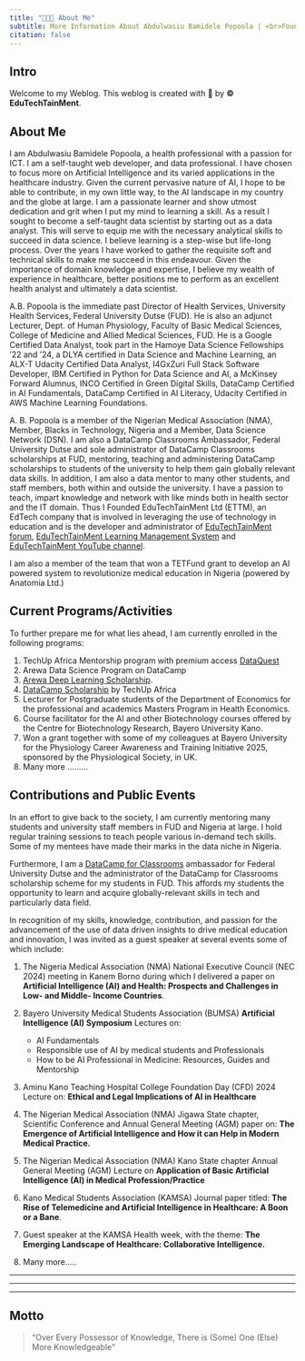 ```yaml
---
title: "👨🏾‍💻 About Me"
subtitle: More Information About Abdulwasiu Bamidele Popoola | <br>Founder | EduTechTainMent Ltd &reg;.
citation: false
---
```


## Intro

Welcome to my Weblog. This weblog is created with 💝 by **© EduTechTainMent**.

## About Me

I am Abdulwasiu Bamidele Popoola, a health professional with a passion for ICT. I am a self-taught web developer, and data professional. I have chosen to focus more on Artificial Intelligence and its varied applications in the healthcare industry. Given the current pervasive nature of AI, I hope to be able to contribute, in my own little way, to the AI landscape in my country and the globe at large. I am a passionate learner and show utmost dedication and grit when I put my mind to learning a skill. As a result I sought to become a self-taught data scientist by starting out as a data analyst. This will serve to equip me with the necessary analytical skills to succeed in data science. I believe learning is a step-wise but life-long process. Over the years I have worked to gather the requisite soft and technical skills to make me succeed in this endeavour. Given the importance of domain knowledge and expertise, I believe my wealth of experience in healthcare, better positions me to perform as an excellent health analyst and ultimately a data scientist.

A.B. Popoola is the immediate past Director of Health Services, University Health Services, Federal University Dutse (FUD). He is also an adjunct Lecturer, Dept. of Human Physiology, Faculty of Basic Medical Sciences, College of Medicine and Allied Medical Sciences, FUD. He is a Google Certified Data Analyst, took part in the Hamoye Data Science Fellowships ‘22 and '24, a DLYA certified in Data Science and Machine Learning, an ALX-T Udacity Certified Data Analyst, I4GxZuri Full Stack Software Developer, IBM Certified in Python for Data Science and AI, a McKinsey Forward Alumnus, INCO Certified in Green Digital Skills, DataCamp Certified in AI Fundamentals, DataCamp Certified in AI Literacy, Udacity Certified in AWS Machine Learning Foundations.

A. B. Popoola is a member of the Nigerian Medical Association (NMA), Member, Blacks in Technology, Nigeria and a Member, Data Science Network (DSN). I am also a DataCamp Classrooms Ambassador, Federal University Dutse and sole administrator of DataCamp Classrooms scholarships at FUD, mentoring, teaching and administering DataCamp scholarships to students of the university to help them gain globally relevant data skills. In addition, I am also a data mentor to many other students, and staff members, both within and outside the university. I have a passion to teach, impart knowledge and network with like minds both in health sector and the IT domain. Thus I Founded EduTechTainMent Ltd (ETTM), an EdTech company that is involved in leveraging the use of technology in education and is the developer and administrator of [EduTechTainMent forum](https://edutechtainment.net), [EduTechTainMent Learning Management System](https://lms.edutechtainment.net) and [EduTechTainMent YouTube channel](https://www.youtube.com/@edutechtainmentguides).

I am also a member of the team that won a TETFund grant to develop an AI powered system to revolutionize medical education in Nigeria (powered by Anatomia Ltd.)

## Current Programs/Activities

To further prepare me for what lies ahead, I am currently enrolled in the following programs:

1.  TechUp Africa Mentorship program with premium access [DataQuest](https://dataquest.io)
2.  Arewa Data Science Program on DataCamp
3.  [Arewa Deep Learning Scholarship](https://arewadatascience.github.io/).
4.  [DataCamp Scholarship](https://datacamp.com) by TechUp Africa
5.  Lecturer for Postgraduate students of the Department of Economics for the professional and academics Masters Program in Health Economics.
6.  Course facilitator for the AI and other Biotechnology courses offered by the Centre for Biotechnology Research, Bayero University Kano.
7.  Won a grant together with some of my colleagues at Bayero University for the Physiology Career Awareness and Training Initiative 2025, sponsored by the Physiological Society, in UK.
8.  Many more .........

## Contributions and Public Events

In an effort to give back to the society, I am currently mentoring many students and university staff members in FUD and Nigeria at large. I hold regular training sessions to teach people various in-demand tech skills. Some of my mentees have made their marks in the data niche in Nigeria.

Furthermore, I am a [DataCamp for Classrooms](https://datacamp.com) ambassador for Federal University Dutse and the administrator of the DataCamp for Classrooms scholarship scheme for my students in FUD. This affords my students the opportunity to learn and acquire globally-relevant skills in tech and particularly data field.

In recognition of my skills, knowledge, contribution, and passion for the advancement of the use of data driven insights to drive medical education and innovation, I was invited as a guest speaker at several events some of which include:

1.  The Nigeria Medical Association (NMA) National Executive Council (NEC 2024) meeting in Kanem Borno during which I delivered a paper on **Artificial Intelligence (AI) and Health: Prospects and Challenges in Low- and Middle- Income Countries**.

2.  Bayero University Medical Students Association (BUMSA) **Artificial Intelligence (AI) Symposium** Lectures on:

    -   AI Fundamentals
    -   Responsible use of AI by medical students and Professionals
    -   How to be AI Professional in Medicine: Resources, Guides and Mentorship

3.  Aminu Kano Teaching Hospital College Foundation Day (CFD) 2024 Lecture on: **Ethical and Legal Implications of AI in Healthcare**

4.  The Nigerian Medical Association (NMA) Jigawa State chapter, Scientific Conference and Annual General Meeting (AGM) paper on: **The Emergence of Artificial Intelligence and How it can Help in Modern Medical Practice.**

5.  The Nigerian Medical Association (NMA) Kano State chapter Annual General Meeting (AGM) Lecture on **Application of Basic Artificial Intelligence (AI) in Medical Profession/Practice**

6.  Kano Medical Students Association (KAMSA) Journal paper titled: **The Rise of Telemedicine and Artificial Intelligence in Healthcare: A Boon or a Bane**.

7.  Guest speaker at the KAMSA Health week, with the theme: **The Emerging Landscape of Healthcare: Collaborative Intelligence.**

8.  Many more.....

------------------------------------------------------------------------


---

<script async data-uid="40bd643e9c" src="https://edutechtainment.kit.com/40bd643e9c/index.js"></script>

---
::: callout-important
## Motto

> "Over Every Possessor of Knowledge, There is (Some) One (Else) More Knowledgeable"
:::